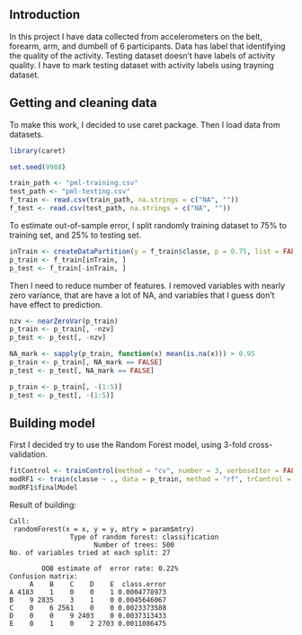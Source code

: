 ## Introduction

In this project I have data collected from accelerometers on the belt, forearm, arm, and dumbell of 6 participants. Data has label that identifying the quality of the activity.
Testing dataset doesn't have labels of activity quality. I have to mark testing dataset with activity labels using trayning dataset.

## Getting and cleaning data

To make this work, I decided to use caret package. Then I load data from datasets.

```r
library(caret)

set.seed(9988)

train_path <- "pml-training.csv"
test_path <- "pml-testing.csv"
f_train <- read.csv(train_path, na.strings = c("NA", ""))
f_test <- read.csv(test_path, na.strings = c("NA", ""))
```

To estimate out-of-sample error, I split randomly training dataset to 75% to training set, and 25% to testing set.

```r
inTrain <- createDataPartition(y = f_train$classe, p = 0.75, list = FALSE)
p_train <- f_train[inTrain, ]
p_test <- f_train[-inTrain, ]
```

Then I need to reduce number of features. I removed variables with nearly zero variance, that are have a lot of NA, and variables that I guess don't have effect to prediction.

```r
nzv <- nearZeroVar(p_train)
p_train <- p_train[, -nzv]
p_test <- p_test[, -nzv]

NA_mark <- sapply(p_train, function(x) mean(is.na(x))) > 0.95
p_train <- p_train[, NA_mark == FALSE]
p_test <- p_test[, NA_mark == FALSE]

p_train <- p_train[, -(1:5)]
p_test <- p_test[, -(1:5)]
```

## Building model
First I decided try to use the Random Forest model, using 3-fold cross-validation.

```r
fitControl <- trainControl(method = "cv", number = 3, verboseIter = FALSE)
modRF1 <- train(classe ~ ., data = p_train, method = "rf", trControl = fitControl)
modRF1$finalModel
```

Result of building:
```
Call:
 randomForest(x = x, y = y, mtry = param$mtry) 
               Type of random forest: classification
                     Number of trees: 500
No. of variables tried at each split: 27

        OOB estimate of  error rate: 0.22%
Confusion matrix:
     A    B    C    D    E  class.error
A 4183    1    0    0    1 0.0004778973
B    9 2835    3    1    0 0.0045646067
C    0    6 2561    0    0 0.0023373588
D    0    0    9 2403    0 0.0037313433
E    0    1    0    2 2703 0.0011086475
```



